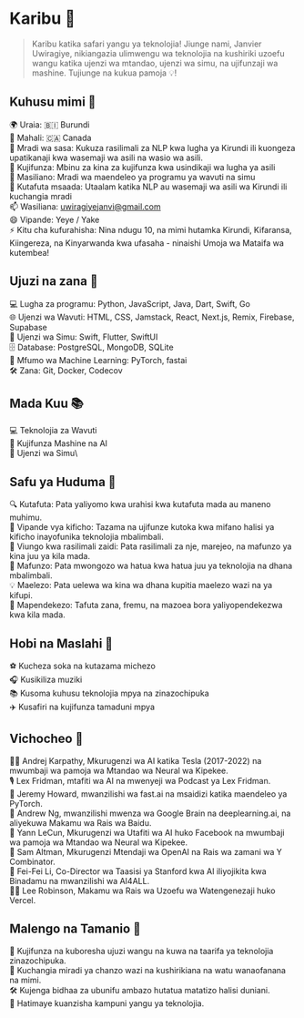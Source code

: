 # Karibu 🎉

> Karibu katika safari yangu ya teknolojia! Jiunge nami, Janvier Uwiragiye, nikiangazia ulimwengu wa teknolojia na kushiriki uzoefu wangu katika ujenzi wa mtandao, ujenzi wa simu, na ujifunzaji wa mashine. Tujiunge na kukua pamoja 💡!

## Kuhusu mimi 🧑

🌍 Uraia: 🇧🇮 Burundi\
📍 Mahali: 🇨🇦 Canada\
🔭 Mradi wa sasa: Kukuza rasilimali za NLP kwa lugha ya Kirundi ili kuongeza upatikanaji kwa wasemaji wa asili na wasio wa asili.\
🌱 Kujifunza: Mbinu za kina za kujifunza kwa usindikaji wa lugha ya asili\
👯 Masiliano: Mradi wa maendeleo ya programu ya wavuti na simu\
🤔 Kutafuta msaada: Utaalam katika NLP au wasemaji wa asili wa Kirundi ili kuchangia mradi\
📫 Wasiliana: uwiragiyejanvi@gmail.com\
😄 Vipande: Yeye / Yake\
⚡ Kitu cha kufurahisha: Nina ndugu 10, na mimi hutamka Kirundi, Kifaransa, Kiingereza, na Kinyarwanda kwa ufasaha - ninaishi Umoja wa Mataifa wa kutembea!

## Ujuzi na zana 💼

💻 Lugha za programu: Python, JavaScript, Java, Dart, Swift, Go\
🌐 Ujenzi wa Wavuti: HTML, CSS, Jamstack, React, Next.js, Remix, Firebase,
Supabase\
📱 Ujenzi wa Simu: Swift, Flutter, SwiftUI\
🗄️ Database: PostgreSQL, MongoDB, SQLite\
🤖 Mfumo wa Machine Learning: PyTorch, fastai\
🛠️ Zana: Git, Docker, Codecov

## Mada Kuu 📚

💻 Teknolojia za Wavuti\
🤖 Kujifunza Mashine na AI\
📱 Ujenzi wa Simu\

## Safu ya Huduma 🌟

🔍 Kutafuta: Pata yaliyomo kwa urahisi kwa kutafuta mada au maneno muhimu.\
 📝 Vipande vya kificho: Tazama na ujifunze kutoka kwa mifano halisi ya kificho inayofunika teknolojia mbalimbali.\
 🔗 Viungo kwa rasilimali zaidi: Pata rasilimali za nje, marejeo, na
mafunzo ya kina juu ya kila mada.\
 📖 Mafunzo: Pata mwongozo wa hatua kwa hatua juu ya teknolojia na dhana mbalimbali.\
💡 Maelezo: Pata uelewa wa kina wa dhana kupitia maelezo wazi na
ya kifupi.\
🌱 Mapendekezo: Tafuta zana, fremu, na mazoea bora yaliyopendekezwa kwa
kila mada.

## Hobi na Maslahi 🎯

⚽ Kucheza soka na kutazama michezo\
🎧 Kusikiliza muziki\
📚 Kusoma kuhusu teknolojia mpya na zinazochipuka\
✈️ Kusafiri na kujifunza tamaduni mpya

## Vichocheo 💭

👨‍💻 Andrej Karpathy, Mkurugenzi wa AI katika Tesla (2017-2022) na mwumbaji
wa pamoja wa Mtandao wa Neural wa Kipekee.\
🎙️ Lex Fridman, mtafiti wa AI na mwenyeji wa Podcast ya Lex Fridman.\
 🚀 Jeremy Howard, mwanzilishi wa fast.ai na msaidizi katika maendeleo ya
PyTorch.\
 🧠 Andrew Ng, mwanzilishi mwenza wa Google Brain na deeplearning.ai, na aliyekuwa Makamu wa
Rais wa Baidu.\
🤖 Yann LeCun, Mkurugenzi wa Utafiti wa AI huko Facebook na mwumbaji
wa pamoja wa Mtandao wa Neural wa Kipekee.\
💼 Sam Altman, Mkurugenzi Mtendaji wa OpenAI na Rais wa zamani wa Y Combinator.\
🌟 Fei-Fei Li, Co-Director wa Taasisi ya Stanford kwa AI iliyojikita kwa Binadamu
na mwanzilishi wa AI4ALL.\
👨‍💻 Lee Robinson, Makamu wa Rais wa Uzoefu wa Watengenezaji huko Vercel.

## Malengo na Tamanio 🚀

🚀 Kujifunza na kuboresha ujuzi wangu na kuwa na taarifa ya teknolojia zinazochipuka.\
👥 Kuchangia miradi ya chanzo wazi na kushirikiana na watu wanaofanana na mimi.\
🛠️ Kujenga bidhaa za ubunifu ambazo hutatua matatizo halisi duniani.\
 🌟 Hatimaye kuanzisha kampuni yangu ya teknolojia.
